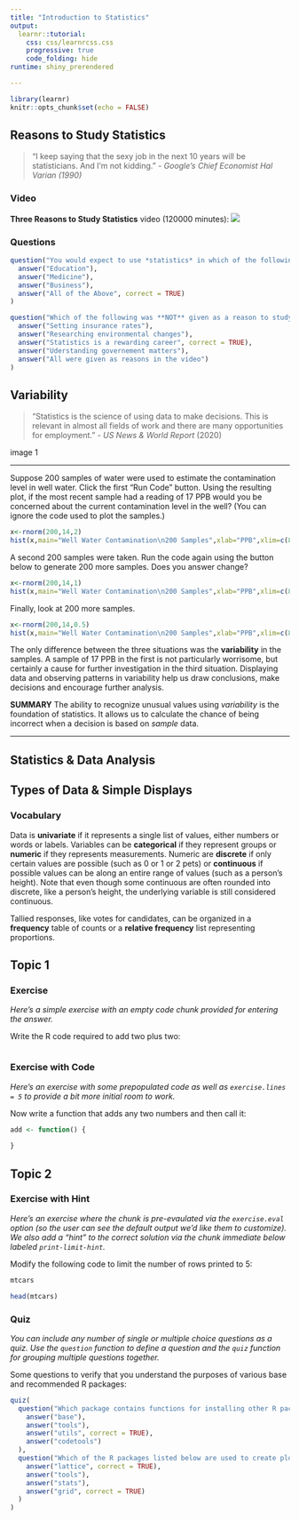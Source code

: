 ```yaml
---
title: "Introduction to Statistics"
output: 
  learnr::tutorial:
    css: css/learnrcss.css
    progressive: true
    code_folding: hide
runtime: shiny_prerendered

---
```


```r
library(learnr)
knitr::opts_chunk$set(echo = FALSE)
```

## Reasons to Study Statistics

> “I keep saying that the sexy job in the next 10 years will be statisticians. And I’m not kidding."
- *Google's Chief Economist Hal Varian  (1990)*


### Video
 
 **Three Reasons to Study Statistics** video (120000 minutes):
![](https://youtu.be/tsGoeo9_qt4) 

### Questions

```r
question("You would expect to use *statistics* in which of the following industries?",
  answer("Education"),
  answer("Medicine"),
  answer("Business"),
  answer("All of the Above", correct = TRUE)
)
```
```r
question("Which of the following was **NOT** given as a reason to study statistics in the video?",
  answer("Setting insurance rates"),
  answer("Researching environmental changes"),
  answer("Statistics is a rewarding career", correct = TRUE),
  answer("Uderstanding governement matters"),
  answer("All were given as reasons in the video")
)
```

## Variability

> "Statistics is the science of using data to make decisions. This is relevant in almost all fields of work and there are many opportunities for employment." - *US News & World Report* (2020) 

image 1

<hr>

Suppose 200 samples of water were used to estimate the contamination level in well water. Click the first "Run Code" button.  Using the resulting plot, if the most recent sample had a reading of 17 PPB would you be concerned about the current contamination level in the well? (You can ignore the code used to plot the samples.)
```r
x<-rnorm(200,14,2)
hist(x,main="Well Water Contamination\n200 Samples",xlab="PPB",xlim=c(8,20),col="LightBlue")
```

A second 200 samples were taken. Run the code again using the button below to generate 200 more samples. Does you answer change?
```r
x<-rnorm(200,14,1)
hist(x,main="Well Water Contamination\n200 Samples",xlab="PPB",xlim=c(8,20),col="LightBlue")
```

Finally, look at 200 more samples. 
```r
x<-rnorm(200,14,0.5)
hist(x,main="Well Water Contamination\n200 Samples",xlab="PPB",xlim=c(8,20),col="LightBlue")
```

The only difference between the three situations was the **variability** in the samples. A sample of 17 PPB in the first is not particularly worrisome, but certainly a cause for further investigation in the third situation. Displaying data and observing patterns in variability help us draw conclusions, make decisions and encourage further analysis.  

:::obj
**SUMMARY** The ability to recognize unusual values using *variability* is the foundation of statistics. It allows us to calculate the chance of being incorrect when a decision is based on *sample* data.  
:::


<hr>

## Statistics & Data Analysis

## Types of Data & Simple Displays

### Vocabulary

Data is **univariate** if it represents a single list of values, either numbers or words or labels. Variables can be **categorical** if they represent groups or **numeric** if they represents measurements. Numeric are **discrete** if only certain values are possible (such as 0 or 1 or 2 pets) or **continuous** if possible values can be along an entire range of values (such as a person's height). Note that even though some continuous are often rounded into discrete, like a person's height, the underlying variable is still considered continuous. 
  
Tallied responses, like votes for candidates, can be organized in a **frequency** table of counts or a **relative frequency** list representing proportions. 



## Topic 1

### Exercise 

*Here's a simple exercise with an empty code chunk provided for entering the answer.*

Write the R code required to add two plus two:

```r

```

### Exercise with Code

*Here's an exercise with some prepopulated code as well as `exercise.lines = 5` to provide a bit more initial room to work.*

Now write a function that adds any two numbers and then call it:

```r
add <- function() {
  
}
```

## Topic 2

### Exercise with Hint

*Here's an exercise where the chunk is pre-evaulated via the `exercise.eval` option (so the user can see the default output we'd like them to customize). We also add a "hint" to the correct solution via the chunk immediate below labeled `print-limit-hint`.*

Modify the following code to limit the number of rows printed to 5:

```r
mtcars
```

```r
head(mtcars)
```

### Quiz

*You can include any number of single or multiple choice questions as a quiz. Use the `question` function to define a question and the `quiz` function for grouping multiple questions together.*

Some questions to verify that you understand the purposes of various base and recommended R packages:

```r
quiz(
  question("Which package contains functions for installing other R packages?",
    answer("base"),
    answer("tools"),
    answer("utils", correct = TRUE),
    answer("codetools")
  ),
  question("Which of the R packages listed below are used to create plots?",
    answer("lattice", correct = TRUE),
    answer("tools"),
    answer("stats"),
    answer("grid", correct = TRUE)
  )
)
```

